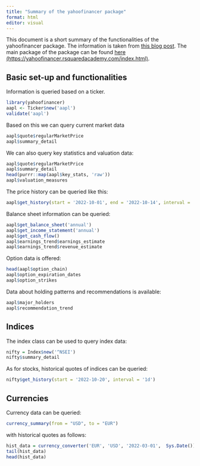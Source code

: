 ```yaml
---
title: "Summary of the yahoofinancer package"
format: html
editor: visual
---
```


This document is a short summary of the functionalities of the yahoofinancer package. The information is taken from [this blog post](taken%20from%20https://blog.rsquaredacademy.com/introducing-yahoofinancer-fetch-data-from-yahoo-finance-api/). The main package of the package can be found [here (https://yahoofinancer.rsquaredacademy.com/index.html)](https://yahoofinancer.rsquaredacademy.com/index.html).

## Basic set-up and functionalities

Information is queried based on a ticker.

```r
library(yahoofinancer)
aapl <- Ticker$new('aapl')
validate('aapl')
```

Based on this we can query current market data

```r
aapl$quote$regularMarketPrice
aapl$summary_detail
```

We can also query key statistics and valuation data:

```r
aapl$quote$regularMarketPrice
aapl$summary_detail
head(purrr::map(aapl$key_stats, 'raw'))
aapl$valuation_measures
```

The price history can be queried like this:

```r
aapl$get_history(start = '2022-10-01', end = '2022-10-14', interval = '1d')

```

Balance sheet information can be queried:

```r
aapl$get_balance_sheet('annual')
aapl$get_income_statement('annual')
aapl$get_cash_flow()
aapl$earnings_trend$earnings_estimate
aapl$earnings_trend$revenue_estimate
```

Option data is offered:

```r
head(aapl$option_chain)
aapl$option_expiration_dates
aapl$option_strikes
```

Data about holding patterns and recommendations is available:\

```r
aapl$major_holders
aapl$recommendation_trend
```

## Indices

The index class can be used to query index data:

```r
nifty = Index$new('^NSEI')
nifty$summary_detail
```

As for stocks, historical quotes of indices can be queried:

```r
nifty$get_history(start = '2022-10-20', interval = '1d')
```

## Currencies

Currency data can be queried:

```r
currency_summary(from = "USD", to = "EUR")
```

with historical quotes as follows:

```r
hist_data = currency_converter('EUR', 'USD', '2022-03-01',  Sys.Date())
tail(hist_data)
head(hist_data)
```
